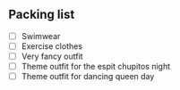## Packing list

- [ ] Swimwear
- [ ] Exercise clothes
- [ ] Very fancy outfit
- [ ] Theme outfit for the espit chupitos night
- [ ] Theme outfit for dancing queen day

